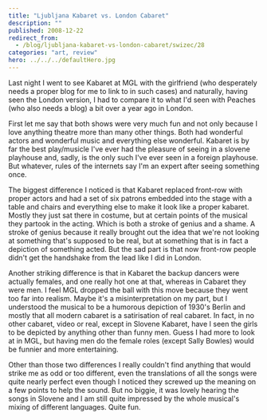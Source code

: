 ```yaml
---
title: "Ljubljana Kabaret vs. London Cabaret"
description: ""
published: 2008-12-22
redirect_from:
  - /blog/ljubljana-kabaret-vs-london-cabaret/swizec/28
categories: "art, review"
hero: ../../../defaultHero.jpg
---
```


Last night I went to see Kabaret at MGL with the girlfriend (who desperately needs a proper blog for me to link to in such cases) and naturally, having seen the London version, I had to compare it to what I'd seen with Peaches (who also needs a blog) a bit over a year ago in London.

First let me say that both shows were very much fun and not only because I love anything theatre more than many other things. Both had wonderful actors and wonderful music and everything else wonderful. Kabaret is by far the best play/musicle I've ever had the pleasure of seeing in a slovene playhouse and, sadly, is the only such I've ever seen in a foreign playhouse. But whatever, rules of the internets say I'm an expert after seeing something once.

The biggest difference I noticed is that Kabaret replaced front-row with proper actors and had a set of six patrons embedded into the stage with a table and chairs and everything else to make it look like a proper kabaret. Mostly they just sat there in costume, but at certain points of the musical they partook in the acting. Which is both a stroke of genius and a shame. A stroke of genius because it really brought out the idea that we're not looking at something that's supposed to be real, but at something that is in fact a depiction of something acted. But the sad part is that now front-row people didn't get the handshake from the lead like I did in London.

Another striking difference is that in Kabaret the backup dancers were actually females, and one really hot one at that, whereas in Cabaret they were men. I feel MGL dropped the ball with this move because they went too far into realism. Maybe it's a misinterpretation on my part, but I understood the musical to be a humorous depiction of 1930's Berlin and mostly that all modern cabaret is a satirisation of real cabaret. In fact, in no other cabaret, video or real, except in Slovene Kabaret, have I seen the girls to be depicted by anything other than funny men. Guess I had more to look at in MGL, but having men do the female roles (except Sally Bowles) would be funnier and more entertaining.

Other than those two differences I really couldn't find anything that would strike me as odd or too different, even the translations of all the songs were quite nearly perfect even though I noticed they screwed up the meaning on a few points to help the sound. But no biggie, it was lovely hearing the songs in Slovene and I am still quite impressed by the whole musical's mixing of different languages. Quite fun.
